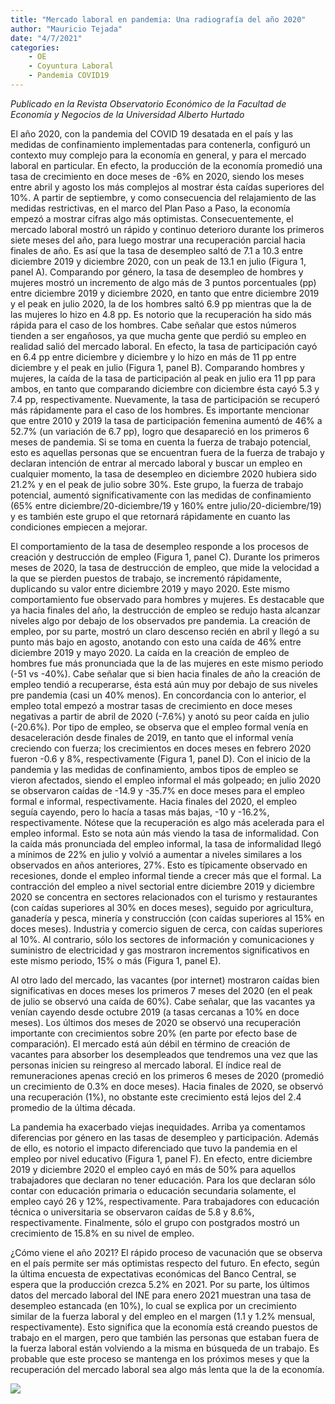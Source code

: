 ```yaml
---
title: "Mercado laboral en pandemia: Una radiografía del año 2020"
author: "Mauricio Tejada"
date: "4/7/2021"
categories:
    - OE
    - Coyuntura Laboral
    - Pandemia COVID19
---
```


*Publicado en la Revista Observatorio Económico de la Facultad de Economía y Negocios de la Universidad Alberto Hurtado*

El año 2020, con la pandemia del COVID 19 desatada en el país y las medidas de confinamiento implementadas para contenerla, configuró un contexto muy complejo para la economía en general, y para el mercado laboral en particular. En efecto, la producción de la economía promedió una tasa de crecimiento en doce meses de -6% en 2020, siendo los meses entre abril y agosto los más complejos al mostrar ésta caídas superiores del 10%. A partir de septiembre, y como consecuencia del relajamiento de las medidas restrictivas, en el marco del Plan Paso a Paso, la economía empezó a mostrar cifras algo más optimistas. Consecuentemente, el mercado laboral mostró un rápido y continuo deterioro durante los primeros siete meses del año, para luego mostrar una recuperación parcial hacia finales de año. Es así que la tasa de desempleo saltó de 7.1 a 10.3 entre diciembre 2019 y diciembre 2020, con un peak de 13.1 en julio (Figura 1, panel A). Comparando por género, la tasa de desempleo de hombres y mujeres mostró un incremento de algo más de 3 puntos porcentuales (pp) entre diciembre 2019 y diciembre 2020, en tanto que entre diciembre 2019 y el peak en julio 2020, la de los hombres saltó 6.9 pp mientras que la de las mujeres lo hizo en 4.8 pp. Es notorio que la recuperación ha sido más rápida para el caso de los hombres. Cabe señalar que estos números tienden a ser engañosos, ya que mucha gente que perdió su empleo en realidad salió del mercado laboral. En efecto, la tasa de participación cayó en 6.4 pp entre diciembre y diciembre y lo hizo en más de 11 pp entre diciembre y el peak en julio (Figura 1, panel B). Comparando hombres y mujeres, la caída de la tasa de participación al peak en julio era 11 pp para ambos, en tanto que comparando diciembre con diciembre ésta cayó 5.3 y 7.4 pp, respectivamente. Nuevamente, la tasa de participación se recuperó más rápidamente para el caso de los hombres. Es importante mencionar que entre 2010 y 2019 la tasa de participación femenina aumentó de 46% a 52.7% (un variación de 6.7 pp), logro que desapareció en los primeros 6 meses de pandemia. Si se toma en cuenta la fuerza de trabajo potencial, esto es aquellas personas que se encuentran fuera de la fuerza de trabajo y declaran intención de entrar al mercado laboral y buscar un empleo en cualquier momento, la tasa de desempleo en diciembre 2020 hubiera sido 21.2% y en el peak de julio sobre 30%. Este grupo, la fuerza de trabajo potencial, aumentó significativamente con las medidas de confinamiento (65% entre diciembre/20-diciembre/19 y 160% entre julio/20-diciembre/19) y es también este grupo el que retornará rápidamente en cuanto las condiciones empiecen a mejorar.

El comportamiento de la tasa de desempleo responde a los procesos de creación y destrucción de empleo (Figura 1, panel C). Durante los primeros meses de 2020, la tasa de destrucción de empleo, que mide la velocidad a la que se pierden puestos de trabajo, se incrementó rápidamente, duplicando su valor entre diciembre 2019 y mayo 2020. Este mismo comportamiento fue observado para hombres y mujeres. Es destacable que ya hacia finales del año, la destrucción de empleo se redujo hasta alcanzar niveles algo por debajo de los observados pre pandemia. La creación de empleo, por su parte, mostró un claro descenso recién en abril y llegó a su punto más bajo en agosto, anotando con esto una caída de 46% entre diciembre 2019 y mayo 2020. La caída en la creación de empleo de hombres fue más pronunciada que la de las mujeres en este mismo periodo (-51 vs -40%). Cabe señalar que si bien hacia finales de año la creación de empleo tendió a recuperarse, ésta está aún muy por debajo de sus niveles pre pandemia (casi un 40% menos). En concordancia con lo anterior, el empleo total empezó a mostrar tasas de crecimiento en doce meses negativas a partir de abril de 2020 (-7.6%) y anotó su peor caída en julio (-20.6%). Por tipo de empleo, se observa que el empleo formal venía en desaceleración desde finales de 2019, en tanto que el informal venía creciendo con fuerza; los crecimientos en doces meses en febrero 2020 fueron -0.6 y 8%, respectivamente (Figura 1, panel D). Con el inicio de la pandemia y las medidas de confinamiento, ambos tipos de empleo se vieron afectados, siendo el empleo informal el más golpeado; en julio 2020 se observaron caídas de -14.9 y -35.7% en doce meses para el empleo formal e informal, respectivamente. Hacia finales del 2020, el empleo seguía cayendo, pero lo hacía a tasas más bajas, -10 y -16.2%, respectivamente. Nótese que la recuperación es algo más acelerada para el empleo informal. Esto se nota aún más viendo la tasa de informalidad. Con la caída más pronunciada del empleo informal, la tasa de informalidad llegó a mínimos de 22% en julio y volvió a aumentar a niveles similares a los observados en años anteriores, 27%. Esto es típicamente observado en recesiones, donde el empleo informal tiende a crecer más que el formal.  La contracción del empleo a nivel sectorial entre diciembre 2019 y diciembre 2020 se concentra en sectores relacionados con el turismo y restaurantes (con caídas superiores al 30% en doces meses), seguido por agricultura, ganadería y pesca, minería y construcción (con caídas superiores al 15% en doces meses). Industria y comercio siguen de cerca, con caídas superiores al 10%. Al contrario, sólo los sectores de información y comunicaciones y suministro de electricidad y gas mostraron incrementos significativos en este mismo periodo, 15% o más (Figura 1, panel E).

Al otro lado del mercado, las vacantes (por internet) mostraron caídas bien significativas en doces meses los primeros 7 meses del 2020 (en el peak de julio se observó una caída de 60%). Cabe señalar, que las vacantes ya venían cayendo desde octubre 2019 (a tasas cercanas a 10% en doce meses). Los últimos dos meses de 2020 se observó una recuperación importante con crecimientos sobre 20% (en parte por efecto base de comparación). El mercado está aún débil en término de creación de vacantes para absorber los desempleados que tendremos una vez que las personas inicien su reingreso al mercado laboral. El índice real de remuneraciones apenas creció en los primeros 6 meses de 2020 (promedió un crecimiento de 0.3% en doce meses). Hacia finales de 2020, se observó una recuperación (1%), no obstante este crecimiento está lejos del 2.4 promedio de la última década.

La pandemia ha exacerbado viejas inequidades. Arriba ya comentamos diferencias por género en las tasas de desempleo y participación. Además de ello, es notorio el impacto diferenciado que tuvo la pandemia en el empleo por nivel educativo (Figura 1, panel F). En efecto, entre diciembre 2019 y diciembre 2020 el empleo cayó en más de 50% para aquellos trabajadores que declaran no tener educación. Para los que declaran sólo contar con educación primaria o educación secundaria solamente, el empleo cayó 26 y 12%, respectivamente. Para trabajadores con educación técnica o universitaria se observaron caídas de 5.8 y 8.6%, respectivamente. Finalmente, sólo el grupo con postgrados mostró un crecimiento de 15.8% en su nivel de empleo.

¿Cómo viene el año 2021? El rápido proceso de vacunación que se observa en el país permite ser más optimistas respecto del futuro. En efecto, según la última encuesta de expectativas económicas del Banco Central, se espera que la producción crezca 5.2% en 2021. Por su parte, los últimos datos del mercado laboral del INE para enero 2021 muestran una tasa de desempleo estancada (en 10%), lo cual se explica por un crecimiento similar de la fuerza laboral y del empleo en el margen (1.1 y 1.2% mensual, respectivamente). Esto significa que la economía está creando puestos de trabajo en el margen, pero que también las personas que estaban fuera de la fuerza laboral están volviendo a la misma en búsqueda de un trabajo. Es probable que este proceso se mantenga en los próximos meses y que la recuperación del mercado laboral sea algo más lenta que la de la economía.

![](/images_posts/radiografia_fig1.png)
